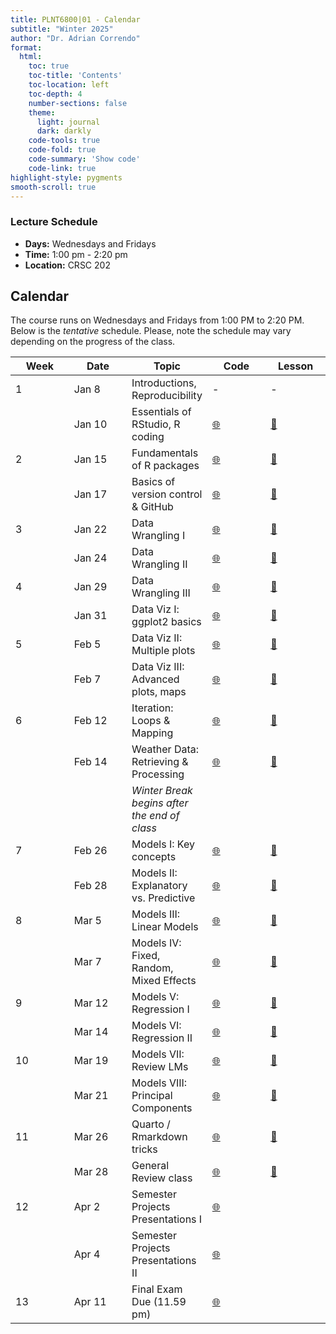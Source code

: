 ```yaml
---
title: PLNT6800|01 - Calendar
subtitle: "Winter 2025"
author: "Dr. Adrian Correndo"
format: 
  html:
    toc: true
    toc-title: 'Contents'
    toc-location: left
    toc-depth: 4
    number-sections: false
    theme:
      light: journal
      dark: darkly
    code-tools: true
    code-fold: true
    code-summary: 'Show code'
    code-link: true
highlight-style: pygments
smooth-scroll: true
---
```


### Lecture Schedule

-   **Days:** Wednesdays and Fridays
-   **Time:** 1:00 pm - 2:20 pm
-   **Location:** CRSC 202

## Calendar

The course runs on Wednesdays and Fridays from 1:00 PM to 2:20 PM. Below is the *tentative* schedule. Please, note the schedule may vary depending on the progress of the class.

| **Week** | **Date** | **Topic** | **Code** | **Lesson** |
|---------------|---------------|---------------|---------------|---------------|
| 1 | Jan 8 | Introductions, Reproducibility | \- | \- |
|  | Jan 10 | Essentials of RStudio, R coding | [🌐](https://github.com/adriancorrendo/plnt6800_coding/tree/main/lessons/week_01/fri "Private Repo") | [🎥](https://courselink.uoguelph.ca/d2l/le/content/935416/viewContent/4052644/View "CourseLink - Zoom recording") |
| 2 | Jan 15 | Fundamentals of R packages | [🌐](https://github.com/adriancorrendo/plnt6800_coding/tree/main/lessons/week_02/wed "Private Repo") | [🎥](https://courselink.uoguelph.ca/d2l/le/content/935416/viewContent/4057115/View) |
|  | Jan 17 | Basics of version control & GitHub | [🌐](https://github.com/adriancorrendo/my-first-repo) | [🎥](https://courselink.uoguelph.ca/d2l/le/content/935416/viewContent/4058352/View) |
| 3 | Jan 22 | Data Wrangling I | [🌐](https://github.com/adriancorrendo/plnt6800_coding/tree/main/lessons/week_03 "Private Repo") | [🎥](https://courselink.uoguelph.ca/d2l/le/content/935416/viewContent/4063612/View) |
|  | Jan 24 | Data Wrangling II | [🌐](https://github.com/adriancorrendo/plnt6800_coding/tree/main/lessons/week_03/fri/05_dw "Private Repo") | [🎥](https://courselink.uoguelph.ca/d2l/le/content/935416/viewContent/4064215/View) |
| 4 | Jan 29 | Data Wrangling III | [🌐](https://github.com/adriancorrendo/plnt6800_coding/tree/main/lessons/week_04/wed/) | [🎥](https://courselink.uoguelph.ca/d2l/le/content/935416/viewContent/4068091/View) |
|  | Jan 31 | Data Viz I: ggplot2 basics | [🌐](https://github.com/adriancorrendo/plnt6800_coding/tree/main/lessons/week_04/fri/) | [🎥](https://courselink.uoguelph.ca/d2l/le/content/935416/viewContent/4072220/View) |
| 5 | Feb 5 | Data Viz II: Multiple plots | [🌐](https://github.com/adriancorrendo/plnt6800_coding/tree/main/lessons/week_05/wed/) | [🎥](https://courselink.uoguelph.ca/d2l/le/content/935416/viewContent/4074843/View) |
|  | Feb 7 | Data Viz III: Advanced plots, maps | [🌐](https://github.com/adriancorrendo/plnt6800_coding/tree/main/lessons/week_05/fri/) | [🎥](https://zoom.us/rec/share/e9BMAGYi6OuOM5ThIpNBjhLYl6XeEbGr0FPr4syMaRMUKxCjYpuubrXcNkJTjobu.QT2dfMIa7iDMLYZe) |
| 6 | Feb 12 | Iteration: Loops & Mapping | [🌐](https://github.com/adriancorrendo/plnt6800_coding/tree/main/lessons/week_06/wed/) | [🎥](https://courselink.uoguelph.ca/d2l/le/content/935416/viewContent/4077032/View) |
|  | Feb 14 | Weather Data: Retrieving & Processing | [🌐](https://github.com/adriancorrendo/plnt6800_coding/tree/main/lessons/week_06/fri) | [🎥](https://courselink.uoguelph.ca/d2l/le/content/935416/viewContent/4078612/View) |
|  |  | *Winter Break begins after the end of class* |  |  |
| 7 | Feb 26 | Models I: Key concepts | [🌐]() | [🎥]() |
|  | Feb 28 | Models II: Explanatory vs. Predictive | [🌐]() | [🎥]() |
| 8 | Mar 5 | Models III: Linear Models | [🌐]() | [🎥]() |
|  | Mar 7 | Models IV: Fixed, Random, Mixed Effects | [🌐]() | [🎥]() |
| 9 | Mar 12 | Models V: Regression I | [🌐]() | [🎥]() |
|  | Mar 14 | Models VI: Regression II | [🌐]() | [🎥]() |
| 10 | Mar 19 | Models VII: Review LMs | [🌐]() | [🎥]() |
|  | Mar 21 | Models VIII: Principal Components | [🌐]() | [🎥]() |
| 11 | Mar 26 | Quarto / Rmarkdown tricks | [🌐]() | [🎥]() |
|  | Mar 28 | General Review class | [🌐]() | [🎥]() |
| 12 | Apr 2 | Semester Projects Presentations I | [🌐]() |  |
|  | Apr 4 | Semester Projects Presentations II | [🌐]() |  |
| 13 | Apr 11 | Final Exam Due (11.59 pm) | [🌐]() |  |
